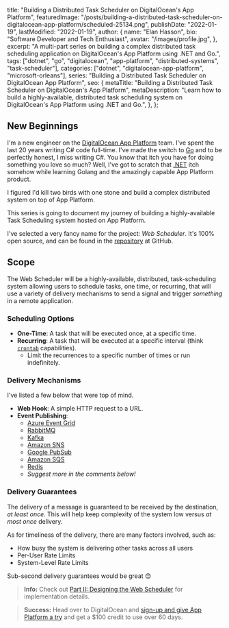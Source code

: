   title: "Building a Distributed Task Scheduler on DigitalOcean's App Platform",
  featuredImage: "/posts/building-a-distributed-task-scheduler-on-digitalocean-app-platform/scheduled-25134.png",
  publishDate: "2022-01-19",
  lastModified: "2022-01-19",
  author: {
    name: "Elan Hasson",
    bio: "Software Developer and Tech Enthusiast",
    avatar: "/images/profile.jpg",
  },
  excerpt: "A multi-part series on building a complex distributed task scheduling application on DigitalOcean's App Platform using .NET and Go.",
  tags: ["dotnet", "go", "digitalocean", "app-platform", "distributed-systems", "task-scheduler"],
  categories: ["dotnet", "digitalocean-app-platform", "microsoft-orleans"],
  series: "Building a Distributed Task Scheduler on DigitalOcean App Platform",
  seo: {
    metaTitle: "Building a Distributed Task Scheduler on DigitalOcean's App Platform",
    metaDescription: "Learn how to build a highly-available, distributed task scheduling system on DigitalOcean's App Platform using .NET and Go.",
  },
};

## New Beginnings

I'm a new engineer on the [DigitalOcean App Platform](https://www.digitalocean.com/products/app-platform/?refcode=0759a4937a7a&utm_campaign=Referral_Invite&utm_medium=Referral_Program&utm_source=CopyPaste) team. I've spent the last 20 years writing C# code full-time. I've made the switch to [Go](https://go.dev/) and to be perfectly honest, I miss writing C#. You know that itch you have for doing something you love so much? Well, I've got to scratch that [.NET](https://dot.net) itch somehow while learning Golang and the amazingly capable App Platform product.

I figured I'd kill two birds with one stone and build a complex distributed system on top of App Platform.

This series is going to document my journey of building a highly-available Task Scheduling system hosted on App Platform.

I've selected a very fancy name for the project: *Web Scheduler*. It's 100% open source, and can be found in the [repository](https://github.com/web-scheduler/web-scheduler) at GitHub.

## Scope

The Web Scheduler will be a highly-available, distributed, task-scheduling system allowing users to schedule tasks, one time, or recurring, that will use a variety of delivery mechanisms to send a signal and trigger *something* in a remote application.

### Scheduling Options

- **One-Time**: A task that will be executed once, at a specific time.
- **Recurring**: A task that will be executed at a specific interval (think [`crontab`](https://en.wikipedia.org/wiki/Cron) capabilities).
  - Limit the recurrences to a specific number of times or run indefinitely.

### Delivery Mechanisms

I've listed a few below that were top of mind.
- **Web Hook**: A simple HTTP request to a URL.
- **Event Publishing**:
  - [Azure Event Grid](https://docs.microsoft.com/en-us/azure/event-grid/overview)
  - [RabbitMQ](https://rabbitmq.com/)
  - [Kafka](https://kafka.apache.org/)
  - [Amazon SNS](https://aws.amazon.com/sns/)
  - [Google PubSub](https://cloud.google.com/pubsub/)
  - [Amazon SQS](https://aws.amazon.com/sqs/)
  - [Redis](https://redis.io/)
  - *Suggest more in the comments below!*

### Delivery Guarantees

The delivery of a message is guaranteed to be received by the destination, *at least once*. This will help keep complexity of the system low versus *at most once* delivery.

As for timeliness of the delivery, there are many factors involved, such as:
* How busy the system is delivering other tasks across all users
* Per-User Rate Limits
* System-Level Rate Limits

Sub-second delivery guarantees would be great 😊

> **Info:** Check out [Part II: Designing the Web Scheduler](/blog/webscheduler-part-2-doing-the-design/) for implementation details.

> **Success:** Head over to DigitalOcean and [sign-up and give App Platform a try](https://m.do.co/c/0759a4937a7a) and get a $100 credit to use over 60 days.